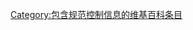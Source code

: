 {{tracking category}}
{{hiddencat}}
{{see|Category:包含规范控制信息的页面}}

[[Category:包含规范控制信息的维基百科条目|Category:包含规范控制信息的维基百科条目]]